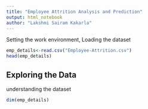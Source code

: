 ```yaml
---
title: "Employee Attrition Analysis and Prediction"
output: html_notebook
author: "Lakshmi Sairam Kakarla"
---
```


Setting the work environment, Loading the dataset
```r
emp_details<-read.csv("Employee-Attrition.csv")
head(emp_details)
```
## Exploring the Data
understanding the dataset
```r
dim(emp_details)
```

